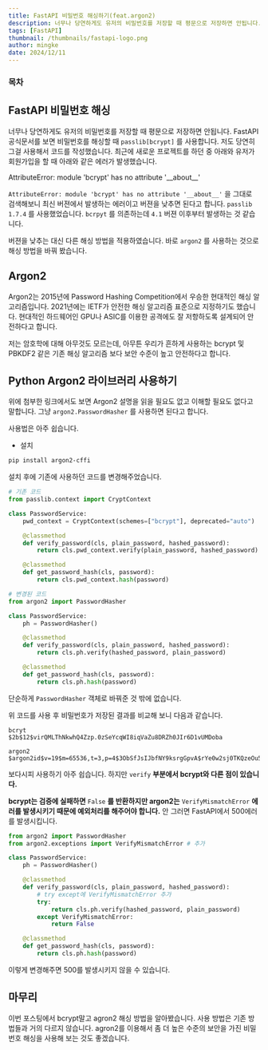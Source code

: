 ```yaml
---
title: FastAPI 비밀번호 해싱하기(feat.argon2)
description: 너무나 당연하게도 유저의 비밀번호를 저장할 때 평문으로 저장하면 안됩니다. FastAPI 공식문서를 보면 비밀번호를 해싱할 때 passlib[bcrypt]를 사용합니다. 이번 포스팅에서 agron2 해싱 방법을 사용하는 방법을 알아보겠습니다.
tags: [FastAPI]
thumbnail: /thumbnails/fastapi-logo.png
author: mingke
date: 2024/12/11
---
```


### 목차

## FastAPI 비밀번호 해싱

너무나 당연하게도 유저의 비밀번호를 저장할 때 평문으로 저장하면 안됩니다. FastAPI 공식문서를 보면 비밀번호를 해싱할 때 `passlib[bcrypt]` 를 사용합니다. 저도 당연히 그걸 사용해서 코드를 작성했습니다. 최근에 새로운 프로젝트를 하던 중 아래와 유저가 회원가입을 할 때 아래와 같은 에러가 발생했습니다.

<Callout emoji="💡">AttributeError: module 'bcrypt' has no attribute '\_\_about\_\_'</Callout>

`AttributeError: module 'bcrypt' has no attribute '__about__'` 을 그대로 검색해보니 최신 버젼에서 발생하는 에러이고 버젼을 낮추면 된다고 합니다. `passlib 1.7.4` 를 사용했었습니다. `bcrpyt` 를 의존하는데 `4.1` 버젼 이후부터 발생하는 것 같습니다.

버젼을 낮추는 대신 다른 해싱 방법을 적용하였습니다. 바로 `argon2` 를 사용하는 것으로 해싱 방법을 바꿔 봤습니다.

## Argon2

Argon2는 2015년에 Password Hashing Competition에서 우승한 현대적인 해싱 알고리즘입니다. 2021년에는 IETF가 안전한 해싱 알고리즘 표준으로 지정하기도 했습니다. 현대적인 하드웨어인 GPU나 ASIC를 이용한 공격에도 잘 저항하도록 설계되어 안전하다고 합니다.

저는 암호학에 대해 아무것도 모르는데, 아무튼 우리가 흔하게 사용하는 bcrypt 및 PBKDF2 같은 기존 해싱 알고리즘 보다 보안 수준이 높고 안전하다고 합니다.

<Link url="https://argon2-cffi.readthedocs.io/en/stable/argon2.html" />

## Python Argon2 라이브러리 사용하기

위에 첨부한 링크에서도 보면 Argon2 설명을 읽을 필요도 없고 이해할 필요도 없다고 말합니다. 그냥 `argon2.PasswordHasher` 를 사용하면 된다고 합니다.

사용법은 아주 쉽습니다.

- 설치

```bash
pip install argon2-cffi
```

설치 후에 기존에 사용하던 코드를 변경해주었습니다.

```python
# 기존 코드
from passlib.context import CryptContext

class PasswordService:
    pwd_context = CryptContext(schemes=["bcrypt"], deprecated="auto")

    @classmethod
    def verify_password(cls, plain_password, hashed_password):
        return cls.pwd_context.verify(plain_password, hashed_password)

    @classmethod
    def get_password_hash(cls, password):
        return cls.pwd_context.hash(password)

# 변경된 코드
from argon2 import PasswordHasher

class PasswordService:
    ph = PasswordHasher()

    @classmethod
    def verify_password(cls, plain_password, hashed_password):
        return cls.ph.verify(hashed_password, plain_password)

    @classmethod
    def get_password_hash(cls, password):
        return cls.ph.hash(password)
```

단순하게 `PasswordHasher` 객체로 바꿔준 것 밖에 없습니다.

위 코드를 사용 후 비밀번호가 저장된 결과를 비교해 보니 다음과 같습니다.

```
bcryt
$2b$12$virQMLThNkwhQ4Zzp.0zSeYcqWI8iqVaZu8DRZh0JIr6D1vUMDoba

argon2
$argon2id$v=19$m=65536,t=3,p=4$3ObSfJsIJbfNY9ksrgGpvA$rYe0w2sj0TKQzeOu5fmN/RPLmHxPxFpF3v0irHibcII
```

보다시피 사용하기 아주 쉽습니다. 하지만 `verify` **부분에서 bcrypt와 다른 점이 있습니다.**

**bcrypt는 검증에 실패하면** `False` **를 반환하지만 argon2는** `VerifyMismatchError` **에러를 발생시키기 때문에 예외처리를 해주어야 합니다.** 안 그러면 FastAPI에서 500에러를 발생시킵니다.

```python
from argon2 import PasswordHasher
from argon2.exceptions import VerifyMismatchError # 추가

class PasswordService:
    ph = PasswordHasher()

    @classmethod
    def verify_password(cls, plain_password, hashed_password):
        # try except에 VerifyMismatchError 추가
        try:
            return cls.ph.verify(hashed_password, plain_password)
        except VerifyMismatchError:
            return False

    @classmethod
    def get_password_hash(cls, password):
        return cls.ph.hash(password)
```

이렇게 변경해주면 500를 발생시키지 않을 수 있습니다.

<Ads />

## 마무리

이번 포스팅에서 bcrypt말고 agron2 해싱 방법을 알아봤습니다. 사용 방법은 기존 방법들과 거의 다르지 않습니다. agron2를 이용해서 좀 더 높은 수준의 보안을 가진 비밀번호 해싱을 사용해 보는 것도 좋겠습니다.

<Link url="https://chaechae.life/blog/fastapi-response-performance" />
